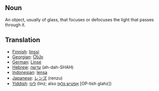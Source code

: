 ==Noun==

An object, usually of glass, that focuses or defocuses the light that passes through it.

==Translation==
*[[Finnish]]: [[linssi]]
*[[Georgian]]: [[Ⴍსპი]]
*[[German]]: [[Linse]]
*[[Hebrew]]: [[עדשה]] (ah-dah-SHAH)
*[[Indonesian]]: [[lensa]]
*[[Japanese]]: [[レンズ]] (renzu)
*[[Yiddish]]: [[לינז]] (linz; also [[אָפטיש גלאָז]] [OP-tish glahz])